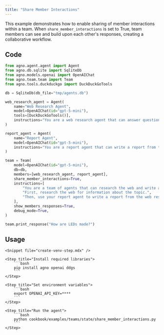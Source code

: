 ```yaml
---
title: "Share Member Interactions"
---
```


This example demonstrates how to enable sharing of member interactions within a team. When `share_member_interactions` is set to True, team members can see and build upon each other's responses, creating a collaborative workflow.

## Code

```python cookbook/examples/teams/state/share_member_interactions.py
from agno.agent.agent import Agent
from agno.db.sqlite import SqliteDb
from agno.models.openai import OpenAIChat
from agno.team.team import Team
from agno.tools.duckduckgo import DuckDuckGoTools

db = SqliteDb(db_file="tmp/agents.db")

web_research_agent = Agent(
    name="Web Research Agent",
    model=OpenAIChat(id="gpt-5-mini"),
    tools=[DuckDuckGoTools()],
    instructions="You are a web research agent that can answer questions from the web.",
)

report_agent = Agent(
    name="Report Agent",
    model=OpenAIChat(id="gpt-5-mini"),
    instructions="You are a report agent that can write a report from the web research.",
)

team = Team(
    model=OpenAIChat(id="gpt-5-mini"),
    db=db,
    members=[web_research_agent, report_agent],
    share_member_interactions=True,
    instructions=[
        "You are a team of agents that can research the web and write a report.",
        "First, research the web for information about the topic.",
        "Then, use your report agent to write a report from the web research.",
    ],
    show_members_responses=True,
    debug_mode=True,
)

team.print_response("How are LEDs made?")
```

## Usage

<Steps>

    <Snippet file="create-venv-step.mdx" />

    <Step title="Install required libraries">
        ```bash
        pip install agno openai ddgs
        ```
    </Step>

    <Step title="Set environment variables">
        ```bash
        export OPENAI_API_KEY=****
        ```
    </Step>

    <Step title="Run the agent">
        ```bash
        python cookbook/examples/teams/state/share_member_interactions.py
        ```
    </Step>

</Steps>